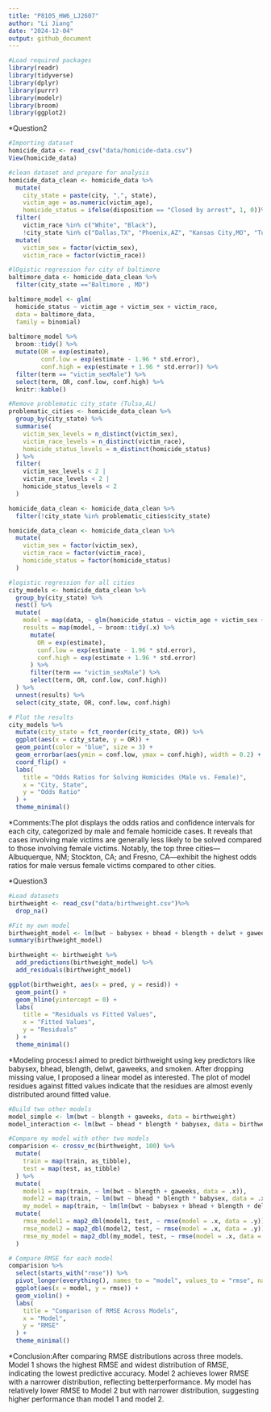 ```yaml
---
title: "P8105_HW6_LJ2607"
author: "Li Jiang"
date: "2024-12-04"
output: github_document
---
```


```r
#Load required packages
library(readr)
library(tidyverse)
library(dplyr)
library(purrr)
library(modelr)
library(broom)
library(ggplot2)
```

*Question2
```r
#Importing dataset
homicide_data <- read_csv("data/homicide-data.csv")
View(homicide_data)
```

```r
#clean dataset and prepare for analysis
homicide_data_clean <- homicide_data %>%
  mutate(
    city_state = paste(city, ",", state),
    victim_age = as.numeric(victim_age),
    homicide_status = ifelse(disposition == "Closed by arrest", 1, 0))%>%
  filter(
    victim_race %in% c("White", "Black"), 
    !city_state %in% c("Dallas,TX", "Phoenix,AZ", "Kansas City,MO", "Tulsa,AL"))%>%
  mutate(
    victim_sex = factor(victim_sex),
    victim_race = factor(victim_race))
```

```r
#lOgistic regression for city of baltimore
baltimore_data <- homicide_data_clean %>%
  filter(city_state =="Baltimore , MD")

baltimore_model <- glm(
  homicide_status ~ victim_age + victim_sex + victim_race,
  data = baltimore_data,
  family = binomial)
  
baltimore_model %>% 
  broom::tidy() %>% 
  mutate(OR = exp(estimate),  
         conf.low = exp(estimate - 1.96 * std.error), 
         conf.high = exp(estimate + 1.96 * std.error)) %>%  
  filter(term == "victim_sexMale") %>%  
  select(term, OR, conf.low, conf.high) %>%
  knitr::kable()
```

```r
#Remove problematic city_state (Tulsa,AL)
problematic_cities <- homicide_data_clean %>%
  group_by(city_state) %>%
  summarise(
    victim_sex_levels = n_distinct(victim_sex),
    victim_race_levels = n_distinct(victim_race),
    homicide_status_levels = n_distinct(homicide_status)
  ) %>%
  filter(
    victim_sex_levels < 2 | 
    victim_race_levels < 2 | 
    homicide_status_levels < 2
  )

homicide_data_clean <- homicide_data_clean %>%
  filter(!city_state %in% problematic_cities$city_state)

homicide_data_clean <- homicide_data_clean %>%
  mutate(
    victim_sex = factor(victim_sex),
    victim_race = factor(victim_race),
    homicide_status = factor(homicide_status)
  )
```


```r
#logistic regression for all cities
city_models <- homicide_data_clean %>%
  group_by(city_state) %>%
  nest() %>%
  mutate(
    model = map(data, ~ glm(homicide_status ~ victim_age + victim_sex + victim_race, data = ., family = binomial)),
    results = map(model, ~ broom::tidy(.x) %>%
      mutate(
        OR = exp(estimate),
        conf.low = exp(estimate - 1.96 * std.error),
        conf.high = exp(estimate + 1.96 * std.error)
      ) %>%
      filter(term == "victim_sexMale") %>%
      select(term, OR, conf.low, conf.high))
  ) %>%
  unnest(results) %>%
  select(city_state, OR, conf.low, conf.high)
```


```r
# Plot the results
city_models %>%
  mutate(city_state = fct_reorder(city_state, OR)) %>%  
  ggplot(aes(x = city_state, y = OR)) +
  geom_point(color = "blue", size = 3) +                
  geom_errorbar(aes(ymin = conf.low, ymax = conf.high), width = 0.2) + 
  coord_flip() +                                      
  labs(
    title = "Odds Ratios for Solving Homicides (Male vs. Female)",
    x = "City, State",
    y = "Odds Ratio"
  ) +
  theme_minimal()
```
*Comments:The plot displays the odds ratios and confidence intervals for each city, categorized by male and female homicide cases. It reveals that cases involving male victims are generally less likely to be solved compared to those involving female victims. Notably, the top three cities—Albuquerque, NM; Stockton, CA; and Fresno, CA—exhibit the highest odds ratios for male versus female victims compared to other cities.


*Question3
```r
#Load datasets
birthweight <- read_csv("data/birthweight.csv")%>%
  drop_na()
```

```r
#Fit my own model
birthweight_model <- lm(bwt ~ babysex + bhead + blength + delwt + gaweeks + smoken, data = birthweight)
summary(birthweight_model)

birthweight <- birthweight %>%
  add_predictions(birthweight_model) %>%
  add_residuals(birthweight_model)

ggplot(birthweight, aes(x = pred, y = resid)) +
  geom_point() +
  geom_hline(yintercept = 0) +
  labs(
    title = "Residuals vs Fitted Values",
    x = "Fitted Values",
    y = "Residuals"
  ) +
  theme_minimal()
```
*Modeling process:I aimed to predict birthweight using key predictors like babysex, bhead, blength, delwt, gaweeks, and smoken. After dropping missing value, I proposed a linear model as interested. The plot of model residues against fitted values indicate that the residues are almost evenly distributed around fitted value.

```r
#Build two other models
model_simple <- lm(bwt ~ blength + gaweeks, data = birthweight)
model_interaction <- lm(bwt ~ bhead * blength * babysex, data = birthweight)
```

```r
#Compare my model with other two models
comparision <- crossv_mc(birthweight, 100) %>%
  mutate(
    train = map(train, as_tibble),
    test = map(test, as_tibble)
  ) %>%
  mutate(
    model1 = map(train, ~ lm(bwt ~ blength + gaweeks, data = .x)),
    model2 = map(train, ~ lm(bwt ~ bhead * blength * babysex, data = .x)),
    my_model = map(train, ~ lm(lm(bwt ~ babysex + bhead + blength + delwt + gaweeks + smoken, data = .x)))) %>%
  mutate(
    rmse_model1 = map2_dbl(model1, test, ~ rmse(model = .x, data = .y)),
    rmse_model2 = map2_dbl(model2, test, ~ rmse(model = .x, data = .y)),
    rmse_my_model = map2_dbl(my_model, test, ~ rmse(model = .x, data = .y))
  )
```

```r
# Compare RMSE for each model
comparision %>%
  select(starts_with("rmse")) %>%
  pivot_longer(everything(), names_to = "model", values_to = "rmse", names_prefix = "rmse_") %>%
  ggplot(aes(x = model, y = rmse)) +
  geom_violin() +
  labs(
    title = "Comparison of RMSE Across Models",
    x = "Model",
    y = "RMSE"
  ) +
  theme_minimal()
```

*Conclusion:After comparing RMSE distributions across three models. Model 1 shows the highest RMSE and widest distribution of RMSE, indicating the lowest predictive accuracy. Model 2 achieves lower RMSE with a narrower distribution, reflecting betterperformance. My model has relatively lower RMSE to Model 2 but with narrower distribution, suggesting higher performance than model 1 and model 2.